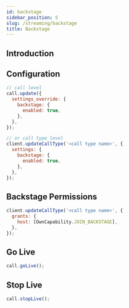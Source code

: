 ```yaml
---
id: backstage
sidebar_position: 5
slug: /streaming/backstage
title: Backstage
---
```



## Introduction

## Configuration

<Tabs groupId="examples">
<TabItem value="js" label="JavaScript">

```js
// call level
call.update({
  settings_override: {
    backstage: {
      enabled: true,
    },
  },
});

// or call type level
client.updateCallType('<call type name>', {
  settings: {
    backstage: {
      enabled: true,
    },
  },
});
```

</TabItem>
</Tabs>

## Backstage Permissions

<Tabs groupId="examples">
<TabItem value="js" label="JavaScript">

```js
client.updateCallType('<call type name>', {
  grants: {
    host: [OwnCapability.JOIN_BACKSTAGE],
  },
});
```

</TabItem>
</Tabs>

## Go Live

<Tabs groupId="examples">
<TabItem value="js" label="JavaScript">

```js
call.goLive();
```

</TabItem>
</Tabs>

## Stop Live

<Tabs groupId="examples">
<TabItem value="js" label="JavaScript">

```js
call.stopLive();
```

</TabItem>
</Tabs>
